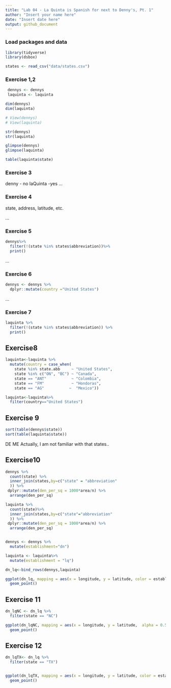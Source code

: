 ```yaml
---
title: "Lab 04 - La Quinta is Spanish for next to Denny's, Pt. 1"
author: "Insert your name here"
date: "Insert date here"
output: github_document
---
```


### Load packages and data

```r
library(tidyverse) 
library(dsbox)
```



```r
states <- read_csv("data/states.csv")
```

### Exercise 1,2
```r
 dennys <- dennys
 laquinta <- laquinta 

dim(dennys)
dim(laquinta)

# View(dennys)
# View(laquinta)

str(dennys)
str(laquinta)

glimpse(dennys)
glimpse(laquinta)

table(laquinta$state)
```

### Exercise 3

denny - no
laQuinta -yes 
...

### Exercise 4

state, address, latitude, etc. 

...

### Exercise 5

```r
dennys%>%
  filter(!(state %in% states$abbreviation))%>%
  print()


```
...

### Exercise 6
```r
dennys <- dennys %>%
  dplyr::mutate(country ="United States")


```
...

### Exercise 7

```r
laquinta %>%
  filter(!(state %in% states$abbreviation)) %>%
  print() 


```
## Exercise8

```r
laquinta<-laquinta %>%
  mutate(country = case_when(
    state %in% state.abb     ~ "United States",
    state %in% c("ON", "BC") ~ "Canada",
    state == "ANT"           ~ "Colombia",
    state == "FM"            ~ "Hondoras",
    state == "AG"           ~  "Mexico"))  

laquinta<-laquinta%>%
  filter(country=="United States")
```

## Exercise 9

```r
sort(table(dennys$state))
sort(table(laquinta$state))

```

DE
ME
Actually, I am not familiar with that states..

## Exercise10
```r
dennys %>%
  count(state) %>%
  inner_join(states,by=c("state" = "abbreviation"
  )) %>%
 dplyr::mutate(den_per_sq = 1000*area/n) %>%
  arrange(den_per_sq)

laquinta %>%
  count(state)%>%
  inner_join(states,by=c("state"="abbreviation"
  )) %>%
 dplyr::mutate(den_per_sq = 1000*area/n) %>%
  arrange(den_per_sq)


dennys <- dennys %>%
  mutate(establishment="dn")

laquinta <- laquinta%>%
  mutate(establishment = "lq")

dn_lq<-bind_rows(dennys,laquinta)

ggplot(dn_lq, mapping = aes(x = longitude, y = latitude, color = establishment)) +
  geom_point()

```

## Exercise 11 

```r

dn_lqNC <- dn_lq %>%
  filter(state == "NC")

ggplot(dn_lqNC, mapping = aes(x = longitude, y = latitude,  alpha = 0.5)) +
  geom_point()

```

## Exercise 12 

```r

dn_lqTX<- dn_lq %>%
  filter(state == "TX")


ggplot(dn_lqTX, mapping = aes(x = longitude, y = latitude, color = establishment, alpha = .5)) +
  geom_point()
```
